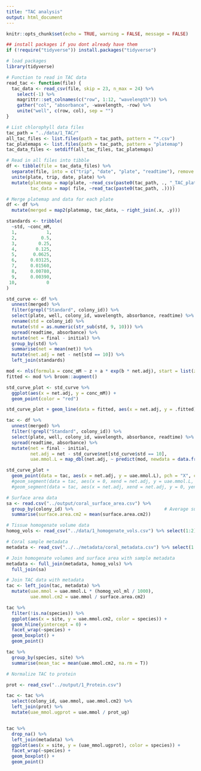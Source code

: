 ```yaml
---
title: "TAC analysis"
output: html_document
---
```


```r
knitr::opts_chunk$set(echo = TRUE, warning = FALSE, message = FALSE)

## install packages if you dont already have them
if (!require("tidyverse")) install.packages("tidyverse")

# load packages
library(tidyverse)
```


```r
# Function to read in TAC data
read_tac <- function(file) {
  tac_data <- read_csv(file, skip = 23, n_max = 24) %>%
    select(-1) %>%
    magrittr::set_colnames(c("row", 1:12, "wavelength")) %>%
    gather("col", "absorbance", -wavelength, -row) %>%
    unite("well", c(row, col), sep = "")
}

# List chlorophyll data files
tac_path = "../data/1_TAC/"                                                 # Path to TAC data directory
all_tac_files <- list.files(path = tac_path, pattern = "*.csv")          # List all files in directory
tac_platemaps <- list.files(path = tac_path, pattern = "platemap")       # List platemap files
tac_data_files <- setdiff(all_tac_files, tac_platemaps)                  # List data files

# Read in all files into tibble
df <- tibble(file = tac_data_files) %>%
  separate(file, into = c("trip", "date", "plate", "readtime"), remove = FALSE) %>%
  unite(plate, trip, date, plate) %>%
  mutate(platemap = map(plate, ~read_csv(paste0(tac_path, ., "_TAC_platemap.csv"))),
         tac_data = map( file, ~read_tac(paste0(tac_path, .))))

# Merge platemap and data for each plate
df <- df %>%
  mutate(merged = map2(platemap, tac_data, ~ right_join(.x, .y)))
```

```r
standards <- tribble(
  ~std, ~conc_mM,
  1,           1,
  2,         0.5,
  3,        0.25,
  4,       0.125,
  5,      0.0625,
  6,     0.03125,
  7,     0.01560,
  8,     0.00780,
  9,     0.00390,
 10,           0
)

std_curve <- df %>%
  unnest(merged) %>%
  filter(grepl("Standard", colony_id)) %>%
  select(plate, well, colony_id, wavelength, absorbance, readtime) %>%
  rename(std = colony_id) %>%
  mutate(std = as.numeric(str_sub(std, 9, 10))) %>%
  spread(readtime, absorbance) %>%
  mutate(net = final - initial) %>%
  group_by(std) %>%
  summarise(net = mean(net)) %>%
  mutate(net.adj = net - net[std == 10]) %>%
  left_join(standards)

mod <- nls(formula = conc_mM ~ z + a * exp(b * net.adj), start = list(z = 0, a = 1, b = 1), data = std_curve)
fitted <- mod %>% broom::augment()

std_curve_plot <- std_curve %>%
  ggplot(aes(x = net.adj, y = conc_mM)) +
  geom_point(color = "red")

std_curve_plot + geom_line(data = fitted, aes(x = net.adj, y = .fitted))
```


```r
tac <- df %>%
  unnest(merged) %>%
  filter(!grepl("Standard", colony_id)) %>%
  select(plate, well, colony_id, wavelength, absorbance, readtime) %>%
  spread(readtime, absorbance) %>%
  mutate(net = final - initial,
         net.adj = net - std_curve$net[std_curve$std == 10],
         uae.mmol.L = map_dbl(net.adj, ~ predict(mod, newdata = data.frame(net.adj = .))))

std_curve_plot +
  geom_point(data = tac, aes(x = net.adj, y = uae.mmol.L), pch = "X", cex = 3, alpha = 0.3) 
  #geom_segment(data = tac, aes(x = 0, xend = net.adj, y = uae.mmol.L, yend = uae.mmol.L), lwd = 0.1) +
  #geom_segment(data = tac, aes(x = net.adj, xend = net.adj, y = 0, yend = uae.mmol.L), lwd = 0.1)
```

```r
# Surface area data
sa <- read.csv("../output/coral_surface_area.csv") %>%
  group_by(colony_id) %>%                                  # Average surface area measurements if multiple per coral 
  summarise(surface.area.cm2 = mean(surface.area.cm2))

# Tissue homogenate volume data
homog_vols <- read_csv("../data/1_homogenate_vols.csv") %>% select(1:2)

# Coral sample metadata
metadata <- read_csv("../../metadata/coral_metadata.csv") %>% select(1:3)

# Join homogenate volumes and surface area with sample metadata
metadata <- full_join(metadata, homog_vols) %>%
  full_join(sa)

# Join TAC data with metadata
tac <- left_join(tac, metadata) %>%
  mutate(uae.mmol = uae.mmol.L * (homog_vol_ml / 1000),
         uae.mmol.cm2 = uae.mmol / surface.area.cm2)
```

```r
tac %>%
  filter(!is.na(species)) %>%
  ggplot(aes(x = site, y = uae.mmol.cm2, color = species)) +
  geom_hline(yintercept = 0) +
  facet_wrap(~species) +
  geom_boxplot() +
  geom_point()

tac %>%
  group_by(species, site) %>%
  summarise(mean_tac = mean(uae.mmol.cm2, na.rm = T))
```

```r
# Normalize TAC to protein

prot <- read_csv("../output/1_Protein.csv")

tac <- tac %>%
  select(colony_id, uae.mmol, uae.mmol.cm2) %>%
  left_join(prot) %>%
  mutate(uae_mmol.ugprot = uae.mmol / prot_ug)


tac %>%
  drop_na() %>%
  left_join(metadata) %>%
  ggplot(aes(x = site, y = (uae_mmol.ugprot), color = species)) +
  facet_wrap(~species) +
  geom_boxplot() +
  geom_point()
```

